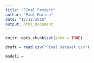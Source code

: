 ```yaml
---
title: "FInal Project"
author: "Paul Marino"
date: "12/12/2018"
output: html_document
---
```


```r
knitr::opts_chunk$set(echo = TRUE)
```

```r
draft = read.csv("Final Dataset.csv")
```

```r
model1 = 
```


